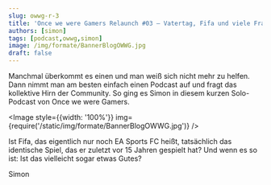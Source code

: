 ```yaml
---
slug: owwg-r-3
title: 'Once we were Gamers Relaunch #03 – Vatertag, Fifa und viele Fragen'
authors: [simon]
tags: [podcast,owwg,simon]
image: /img/formate/BannerBlogOWWG.jpg
draft: false
---
```



Manchmal überkommt es einen und man weiß sich nicht mehr zu helfen. Dann nimmt man am besten einfach einen Podcast auf und fragt das kollektive Hirn der Community. So ging es Simon in diesem kurzen Solo-Podcast von Once we were Gamers.

<Image style={{width: '100%'}} img={require('/static/img/formate/BannerBlogOWWG.jpg')} />

<!--truncate-->

Ist Fifa, das eigentlich nur noch EA Sports FC heißt, tatsächlich das identische Spiel, das er zuletzt vor 15 Jahren gespielt hat? Und wenn es so ist: Ist das vielleicht sogar etwas Gutes?

Simon

<ReactPlayer
    width="100%"
    height="50px"
    controls
    url='https://m10z.picnotes.de/OwwG/OwwG_Relaunch_03.mp3'
/>
